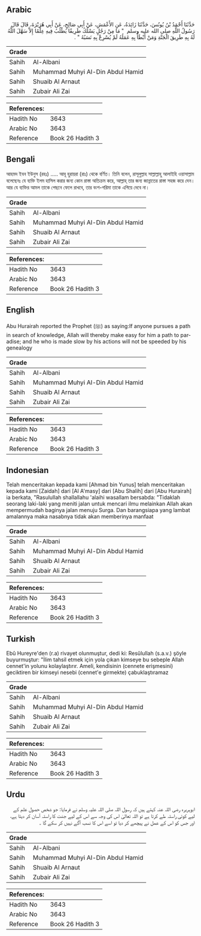 ## Arabic


<div dir="rtl" lang="ar" style={{fontSize:'larger',backgroundColor:'#f8f9fa',padding:20}}>
حَدَّثَنَا أَحْمَدُ بْنُ يُونُسَ، حَدَّثَنَا زَائِدَةُ، عَنِ الأَعْمَشِ، عَنْ أَبِي صَالِحٍ، عَنْ أَبِي هُرَيْرَةَ، قَالَ قَالَ رَسُولُ اللَّهِ صلى الله عليه وسلم ‏ "‏ مَا مِنْ رَجُلٍ يَسْلُكُ طَرِيقًا يَطْلُبُ فِيهِ عِلْمًا إِلاَّ سَهَّلَ اللَّهُ لَهُ بِهِ طَرِيقَ الْجَنَّةِ وَمَنْ أَبْطَأَ بِهِ عَمَلُهُ لَمْ يُسْرِعْ بِهِ نَسَبُهُ ‏"‏ ‏.‏
</div>
<div style={{backgroundColor:'#f8f9fa',padding:20, marginBottom: 10}}><table> <thead> <tr> <th>Grade</th> <th></th> </tr> </thead> <tbody> <tr><td>Sahih</td><td>Al-Albani</td></tr><tr><td>Sahih</td><td>Muhammad Muhyi Al-Din Abdul Hamid</td></tr><tr><td>Sahih</td><td>Shuaib Al Arnaut</td></tr><tr><td>Sahih</td><td>Zubair Ali Zai</td></tr></tbody></table><table> <thead> <tr> <th>References:</th> <th></th> </tr> </thead> <tbody><tr><td>Hadith No</td><td>3643</td></tr><tr><td>Arabic No</td><td>3643</td></tr><tr><td>Reference</td><td>Book 26 Hadith 3</td></tr></tbody></table></div>

## Bengali


<div dir="ltr" lang="bn" style={{fontSize:'larger',backgroundColor:'#f8f9fa',padding:20}}>
আহমদ ইবন ইউনুস (রহঃ) ..... আবূ হুরায়রা (রাঃ) থেকে বর্ণিত। তিনি বলেন, রাসূলুল্লাহ সাল্লাল্লাহু আলাইহি ওয়াসাল্লাম বলেছেনঃ যে ব্যক্তি ইলম হাসিল করার জন্য কোন রাস্তা অতিক্রম করে, আল্লাহ্‌ তার জন্য জান্নাতের রাস্তা সহজ করে দেন। আর যে ব্যক্তির আমল তাকে পেছনে ফেলে রাখবে, তার বংশ-গরিমা তাকে এগিয়ে দেবে না।
</div>
<div style={{backgroundColor:'#f8f9fa',padding:20, marginBottom: 10}}><table> <thead> <tr> <th>Grade</th> <th></th> </tr> </thead> <tbody> <tr><td>Sahih</td><td>Al-Albani</td></tr><tr><td>Sahih</td><td>Muhammad Muhyi Al-Din Abdul Hamid</td></tr><tr><td>Sahih</td><td>Shuaib Al Arnaut</td></tr><tr><td>Sahih</td><td>Zubair Ali Zai</td></tr></tbody></table><table> <thead> <tr> <th>References:</th> <th></th> </tr> </thead> <tbody><tr><td>Hadith No</td><td>3643</td></tr><tr><td>Arabic No</td><td>3643</td></tr><tr><td>Reference</td><td>Book 26 Hadith 3</td></tr></tbody></table></div>

## English


<div dir="ltr" lang="en" style={{fontSize:'larger',backgroundColor:'#f8f9fa',padding:20}}>
Abu Hurairah reported the Prophet (ﷺ) as saying:If anyone pursues a path in search of knowledge, Allah will thereby make easy for him a path to paradise; and he who is made slow by his actions will not be speeded by his genealogy
</div>
<div style={{backgroundColor:'#f8f9fa',padding:20, marginBottom: 10}}><table> <thead> <tr> <th>Grade</th> <th></th> </tr> </thead> <tbody> <tr><td>Sahih</td><td>Al-Albani</td></tr><tr><td>Sahih</td><td>Muhammad Muhyi Al-Din Abdul Hamid</td></tr><tr><td>Sahih</td><td>Shuaib Al Arnaut</td></tr><tr><td>Sahih</td><td>Zubair Ali Zai</td></tr></tbody></table><table> <thead> <tr> <th>References:</th> <th></th> </tr> </thead> <tbody><tr><td>Hadith No</td><td>3643</td></tr><tr><td>Arabic No</td><td>3643</td></tr><tr><td>Reference</td><td>Book 26 Hadith 3</td></tr></tbody></table></div>

## Indonesian


<div dir="ltr" lang="id" style={{fontSize:'larger',backgroundColor:'#f8f9fa',padding:20}}>
Telah menceritakan kepada kami [Ahmad bin Yunus] telah menceritakan kepada kami [Zaidah] dari [Al A'masy] dari [Abu Shalih] dari [Abu Hurairah] ia berkata, "Rasulullah shallallahu 'alaihi wasallam bersabda: "Tidaklah seorang laki-laki yang meniti jalan untuk mencari ilmu melainkan Allah akan mempermudah baginya jalan menuju Surga. Dan barangsiapa yang lambat amalannya maka nasabnya tidak akan memberinya manfaat
</div>
<div style={{backgroundColor:'#f8f9fa',padding:20, marginBottom: 10}}><table> <thead> <tr> <th>Grade</th> <th></th> </tr> </thead> <tbody> <tr><td>Sahih</td><td>Al-Albani</td></tr><tr><td>Sahih</td><td>Muhammad Muhyi Al-Din Abdul Hamid</td></tr><tr><td>Sahih</td><td>Shuaib Al Arnaut</td></tr><tr><td>Sahih</td><td>Zubair Ali Zai</td></tr></tbody></table><table> <thead> <tr> <th>References:</th> <th></th> </tr> </thead> <tbody><tr><td>Hadith No</td><td>3643</td></tr><tr><td>Arabic No</td><td>3643</td></tr><tr><td>Reference</td><td>Book 26 Hadith 3</td></tr></tbody></table></div>

## Turkish


<div dir="ltr" lang="tr" style={{fontSize:'larger',backgroundColor:'#f8f9fa',padding:20}}>
Ebû Hureyre'den (r.a) rivayet olunmuştur, dedi ki: Resûlullah (s.a.v.) şöyle buyurmuştur: "İlim tahsil etmek için yola çıkan kimseye bu sebeple Allah cennet'in yolunu kolaylaştırır. Ameli, kendisinin (cennete erişmesini) geciktiren bir kimseyi nesebi (cennet'e girmekte) çabuklaştıramaz
</div>
<div style={{backgroundColor:'#f8f9fa',padding:20, marginBottom: 10}}><table> <thead> <tr> <th>Grade</th> <th></th> </tr> </thead> <tbody> <tr><td>Sahih</td><td>Al-Albani</td></tr><tr><td>Sahih</td><td>Muhammad Muhyi Al-Din Abdul Hamid</td></tr><tr><td>Sahih</td><td>Shuaib Al Arnaut</td></tr><tr><td>Sahih</td><td>Zubair Ali Zai</td></tr></tbody></table><table> <thead> <tr> <th>References:</th> <th></th> </tr> </thead> <tbody><tr><td>Hadith No</td><td>3643</td></tr><tr><td>Arabic No</td><td>3643</td></tr><tr><td>Reference</td><td>Book 26 Hadith 3</td></tr></tbody></table></div>

## Urdu


<div dir="rtl" lang="ur" style={{fontSize:'larger',backgroundColor:'#f8f9fa',padding:20}}>
ابوہریرہ رضی اللہ عنہ کہتے ہیں کہ رسول اللہ صلی اللہ علیہ وسلم نے فرمایا: جو شخص حصول علم کے لیے کوئی راستہ طے کرتا ہے تو اللہ تعالیٰ اس کی وجہ سے اس کے لیے جنت کا راستہ آسان کر دیتا ہے، اور جس کو اس کے عمل نے پیچھے کر دیا تو اسے اس کا نسب آگے نہیں کر سکے گا ۔
</div>
<div style={{backgroundColor:'#f8f9fa',padding:20, marginBottom: 10}}><table> <thead> <tr> <th>Grade</th> <th></th> </tr> </thead> <tbody> <tr><td>Sahih</td><td>Al-Albani</td></tr><tr><td>Sahih</td><td>Muhammad Muhyi Al-Din Abdul Hamid</td></tr><tr><td>Sahih</td><td>Shuaib Al Arnaut</td></tr><tr><td>Sahih</td><td>Zubair Ali Zai</td></tr></tbody></table><table> <thead> <tr> <th>References:</th> <th></th> </tr> </thead> <tbody><tr><td>Hadith No</td><td>3643</td></tr><tr><td>Arabic No</td><td>3643</td></tr><tr><td>Reference</td><td>Book 26 Hadith 3</td></tr></tbody></table></div>